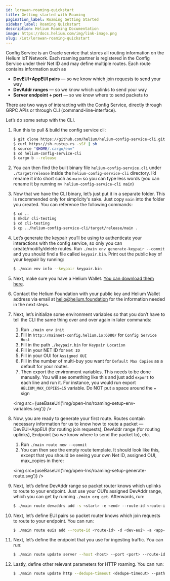 ```yaml
---
id: lorawan-roaming-quickstart
title: Getting started with Roaming
pagination_label: Roaming Getting Started
sidebar_label: Roaming Quickstart
description: Helium Roaming Documentation
image: https://docs.helium.com/img/link-image.png
slug: /iot/lorawan-roaming-quickstart
---
```



Config Service is an Oracle service that stores all routing information on the Helium IoT Network.
Each roaming partner is registered in the Config Service under their Net ID and may define multiple
routes. Each route contains information such as

- **DevEUI+AppEUI pairs** — so we know which join requests to send your way
- **DevAddr ranges** — so we know which uplinks to send your way
- **Server endpoint + port** — so we know where to send packets to

There are two ways of interacting with the Config Service, directly through GRPC APIs or through CLI
(command-line-interface).

Let’s do some setup with the CLI.

1. Run this to pull & build the config service cli:

   ```bash
   $ git clone https://github.com/helium/helium-config-service-cli.git
   $ curl https://sh.rustup.rs -sSf | sh
   $ source "$HOME/.cargo/env"
   $ cd helium-config-service-cli
   $ cargo b --release
   ```

2. You can then find the built binary file `helium-config-service.cli` under `./target/release`
   inside the `helium-config-service-cli` directory. I’d rename it into short such as `main` so you
   can type less words (you can rename it by running `mv helium-config-service-cli main`)

3. Now that we have the CLI binary, let’s just put it in a separate folder. This is recommended only
   for simplicity's sake. Just copy `main` into the folder you created. You can reference the
   following commands:

   ```bash
   $ cd ..
   $ mkdir cli-testing
   $ cd cli-testing
   $ cp ../helium-config-service-cli/target/release/main .
   ```

4. Let’s generate the keypair you’ll be using to authenticate your interactions with the config
   service, so only you can create/modify/delete routes. Run `./main env generate-keypair --commit`
   and you should find a file called `keypair.bin`. Print out the public key of your keypair by
   running:

   ```bash
   $ ./main env info --keypair keypair.bin
   ```

5. Next, make sure you have a Helium Wallet.
   [You can download them here](https://wallet.helium.com/).

6. Contact the Helium Foundation with your public key and Helium Wallet address via email at
   [hello@helium.foundation](mailto:hello@helium.foundation) for the information needed in the next
   steps.

7. Next, let’s initialize some environment variables so that you don’t have to tell the CLI the same
   thing over and over again in later commands:

   1. Run `./main env init`
   1. Fill in `http://mainnet-config.helium.io:6080/` for `Config Service Host`
   1. Fill in the path `./keypair.bin` for `Keypair Location`
   1. Fill in your NET ID for `Net ID`
   1. Fill in your OUI for `Assigned OUI`
   1. Fill in the number of multi-buy you want for `Default Max Copies` as a default for your
      routes.
   1. Then export the environment variables. This needs to be done manually. You will see something
      like this and just add `export` to each line and run it. For instance, you would run export
      `HELIUM_MAX_COPIES=15` variable. Do NOT put a space around the `=` sign

   <img src={useBaseUrl('img/open-lns/roaming-setup-env-variables.svg')} />

8. Now, you are ready to generate your first route. Routes contain necessary information for us to
   know how to route a packet — DevEUI+AppEUI (for routing join requests), DevAddr range (for
   routing uplinks), Endpoint (so we know where to send the packet to), etc.

   1. Run `./main route new --commit`
   1. You can then see the empty route template. It should look like this, except that you should be
      seeing your own Net ID, assigned OUI, max_copies in there:

   <img src={useBaseUrl('img/open-lns/roaming-setup-generate-route.svg')} />

9. Next, let’s define DevAddr range so packet router knows which uplinks to route to your endpoint.
   Just use your OUI’s assigned DevAddr range, which you can get by running `./main org get`.
   Afterwards, run:

   ```bash
   $ ./main route devaddrs add -s <start> -e <end> --route-id <route-id> -- commit
   ```

10. Next, let’s define EUI pairs so packet router knows which join requests to route to your
    endpoint. You can run:

    ```bash
    $ ./main route euis add --route-id <route-id> -d <dev-eui> -a <app-eui> --commit
    ```

11. Next, let’s define the endpoint that you use for ingesting traffic. You can run:

    ```bash
    $ ./main route update server --host <host> --port <port> --route-id <route-id> --commit
    ```

12. Lastly, define other relevant parameters for HTTP roaming. You can run:
    ```bash
    $ ./main route update http --dedupe-timeout <dedupe-timeout> --path <url path> --auth-header <auth-header> --route-id <route-id> --commit
    ```
